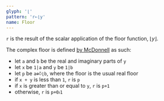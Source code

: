 ```yaml
---
glyph: '⌊'
pattern: 'r←⌊y'
name: Floor
---
```


`r` is the result of the scalar application of the floor function, $\left\lfloor y \right\rfloor$.

The complex floor is defined [by McDonnell](https://www.jsoftware.com/papers/eem/complexfloor.htm) as such:

* let `a` and `b` be the real and imaginary parts of `y`
* let `x` be `1|a` and `y` be `1|b`
* let `p` be `a⊕⍥⌊b`, where the floor is the usual real floor
* if `x + y` is less than `1`, `r` is `p`
* if `x` is greater than or equal to `y`, `r` is `p+1`
* otherwise, `r` is `p+0ᴊ1`